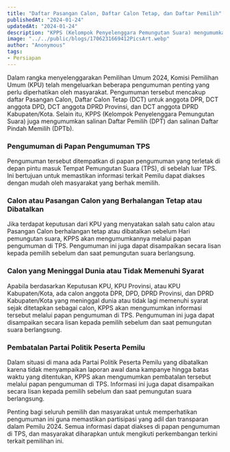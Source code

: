 ```yaml
---
title: "Daftar Pasangan Calon, Daftar Calon Tetap, dan Daftar Pemilih"
publishedAt: "2024-01-24"
updatedAt: "2024-01-24"
description: "KPPS (Kelompok Penyelenggara Pemungutan Suara) mengumumkan salinan Daftar Pemilih (DPT) dan salinan Daftar Pindah Memilih (DPTb)."
image: "../../public/blogs/1706231669412PicsArt.webp"
author: "Anonymous"
tags:
- Persiapan
---
```


Dalam rangka menyelenggarakan Pemilihan Umum 2024, Komisi Pemilihan Umum (KPU) telah mengeluarkan beberapa pengumuman penting yang perlu diperhatikan oleh masyarakat. Pengumuman tersebut mencakup daftar Pasangan Calon, Daftar Calon Tetap (DCT) untuk anggota DPR, DCT anggota DPD, DCT anggota DPRD Provinsi, dan DCT anggota DPRD Kabupaten/Kota. Selain itu, KPPS (Kelompok Penyelenggara Pemungutan Suara) juga mengumumkan salinan Daftar Pemilih (DPT) dan salinan Daftar Pindah Memilih (DPTb).

### Pengumuman di Papan Pengumuman TPS

Pengumuman tersebut ditempatkan di papan pengumuman yang terletak di depan pintu masuk Tempat Pemungutan Suara (TPS), di sebelah luar TPS. Ini bertujuan untuk memastikan informasi terkait Pemilu dapat diakses dengan mudah oleh masyarakat yang berhak memilih.

### Calon atau Pasangan Calon yang Berhalangan Tetap atau Dibatalkan

Jika terdapat keputusan dari KPU yang menyatakan salah satu calon atau Pasangan Calon berhalangan tetap atau dibatalkan sebelum Hari pemungutan suara, KPPS akan mengumumkannya melalui papan pengumuman di TPS. Pengumuman ini juga dapat disampaikan secara lisan kepada pemilih sebelum dan saat pemungutan suara berlangsung.

### Calon yang Meninggal Dunia atau Tidak Memenuhi Syarat

Apabila berdasarkan Keputusan KPU, KPU Provinsi, atau KPU Kabupaten/Kota, ada calon anggota DPR, DPD, DPRD Provinsi, dan DPRD Kabupaten/Kota yang meninggal dunia atau tidak lagi memenuhi syarat sejak ditetapkan sebagai calon, KPPS akan mengumumkan informasi tersebut melalui papan pengumuman di TPS. Pengumuman ini juga dapat disampaikan secara lisan kepada pemilih sebelum dan saat pemungutan suara berlangsung.

### Pembatalan Partai Politik Peserta Pemilu

Dalam situasi di mana ada Partai Politik Peserta Pemilu yang dibatalkan karena tidak menyampaikan laporan awal dana kampanye hingga batas waktu yang ditentukan, KPPS akan mengumumkan pembatalan tersebut melalui papan pengumuman di TPS. Informasi ini juga dapat disampaikan secara lisan kepada pemilih sebelum dan saat pemungutan suara berlangsung.

Penting bagi seluruh pemilih dan masyarakat untuk memperhatikan pengumuman ini guna memastikan partisipasi yang adil dan transparan dalam Pemilu 2024. Semua informasi dapat diakses di papan pengumuman di TPS, dan masyarakat diharapkan untuk mengikuti perkembangan terkini terkait pemilihan ini.